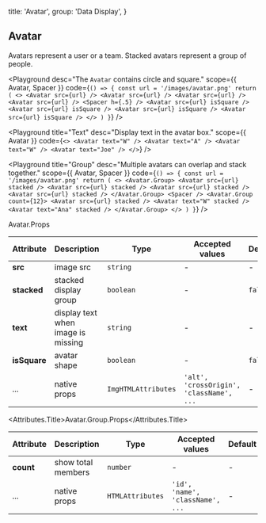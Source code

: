 
  title: 'Avatar',
  group: 'Data Display',
}

## Avatar

Avatars represent a user or a team. Stacked avatars represent a group of people.

<Playground
  desc="The `Avatar` contains circle and square."
  scope={{ Avatar, Spacer }}
  code={`
() => {
  const url = '/images/avatar.png'
  return (
    <>
      <Avatar src={url} />
      <Avatar src={url} />
      <Avatar src={url} />
      <Avatar src={url} />
      <Spacer h={.5} />
      <Avatar src={url} isSquare />
      <Avatar src={url} isSquare />
      <Avatar src={url} isSquare />
      <Avatar src={url} isSquare />
    </>
  )
}
`}
/>

<Playground
  title="Text"
  desc="Display text in the avatar box."
  scope={{ Avatar }}
  code={`
<>
  <Avatar text="W" />
  <Avatar text="A" />
  <Avatar text="W" />
  <Avatar text="Joe" />
</>
`}
/>

<Playground
  title="Group"
  desc="Multiple avatars can overlap and stack together."
  scope={{ Avatar, Spacer }}
  code={`
() => {
  const url = '/images/avatar.png'
  return (
    <>
      <Avatar.Group>
        <Avatar src={url} stacked />
        <Avatar src={url} stacked />
        <Avatar src={url} stacked />
        <Avatar src={url} stacked />
      </Avatar.Group>
      <Spacer />
      <Avatar.Group count={12}>
        <Avatar src={url} stacked />
        <Avatar text="W" stacked />
        <Avatar text="Ana" stacked />
      </Avatar.Group>
    </>
  )
}
`}
/>

<Attributes edit="/pages/components/avatar.mdx">
<Attributes.Title>Avatar.Props</Attributes.Title>

| Attribute    | Description                        | Type                | Accepted values                          | Default |
| ------------ | ---------------------------------- | ------------------- | ---------------------------------------- | ------- |
| **src**      | image src                          | `string`            | -                                        | -       |
| **stacked**  | stacked display group              | `boolean`           | -                                        | `false` |
| **text**     | display text when image is missing | `string`            | -                                        | -       |
| **isSquare** | avatar shape                       | `boolean`           | -                                        | `false` |
| ...          | native props                       | `ImgHTMLAttributes` | `'alt', 'crossOrigin', 'className', ...` | -       |

<Attributes.Title>Avatar.Group.Props</Attributes.Title>

| Attribute | Description        | Type             | Accepted values                  | Default |
| --------- | ------------------ | ---------------- | -------------------------------- | ------- |
| **count** | show total members | `number`         | -                                | -       |
| ...       | native props       | `HTMLAttributes` | `'id', 'name', 'className', ...` | -       |

</Attributes>
